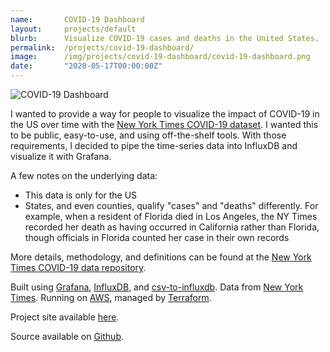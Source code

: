 ```yaml
---
name:       COVID-19 Dashboard
layout:     projects/default
blurb:      Visualize COVID-19 cases and deaths in the United States.
permalink:  /projects/covid-19-dashboard/
image:      /img/projects/covid-19-dashboard/covid-19-dashboard.png
date:       "2020-05-17T00:00:00Z"
---
```


![COVID-19 Dashboard](/img/projects/covid-19-dashboard/covid-19-dashboard.png)

I wanted to provide a way for people to visualize the impact of COVID-19 in the US over time with the [New York Times COVID-19 dataset](https://github.com/nytimes/covid-19-data). I wanted this to be public, easy-to-use, and using off-the-shelf tools. With those requirements, I decided to pipe the time-series data into InfluxDB and visualize it with Grafana.

A few notes on the underlying data:
- This data is only for the US
- States, and even counties, qualify "cases" and "deaths" differently. For example, when a resident of Florida died in Los Angeles, the NY Times recorded her death as having occurred in California rather than Florida, though officials in Florida counted her case in their own records

More details, methodology, and definitions can be found at the [New York Times COVID-19 data repository](https://github.com/nytimes/covid-19-data).

Built using [Grafana](https://grafana.com/), [InfluxDB](https://www.influxdata.com/), and [csv-to-influxdb](https://github.com/fabio-miranda/csv-to-influxdb). Data from [New York Times](https://github.com/nytimes/covid-19-data). Running on [AWS](https://aws.amazon.com/), managed by [Terraform](https://www.terraform.io/).

Project site available [here](https://labs.ryanrishi.com/covid-19-dashboard/).

Source available on [Github](https://github.com/ryanrishi/covid-19-grafana).
